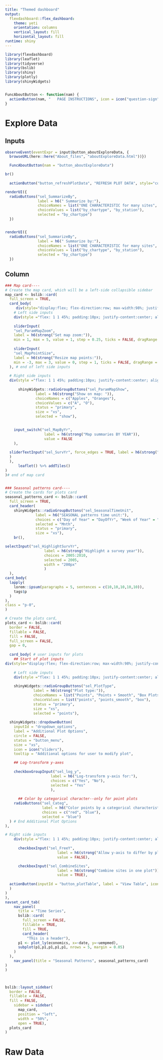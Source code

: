 ```yaml
---
title: "Themed dashboard"
output: 
  flexdashboard::flex_dashboard:
    theme: yeti
    orientation: columns
    vertical_layout: fill
    horizontal_layout: fill
runtime: shiny
---
```


```r
library(flexdashboard)
library(leaflet)
library(tidyverse)
library(bslib)
library(shiny)
library(plotly)
library(shinyWidgets)


FuncAboutButton <- function(nam) {
  actionButton(nam, "   PAGE INSTRUCTIONS", icon = icon("question-sign", lib = "glyphicon"), width = "100%")
}
```

Explore Data
====================================== 

Inputs {.sidebar data-width=330}
-------------------------------------
```r

observeEvent(eventExpr = input$button_aboutExploreData, {
  browseURL(here::here("About_files", "aboutExploreData.html"))})

  FuncAboutButton(nam = "button_aboutExploreData")

br()
  
  actionButton("button_refreshPlotData", "REFRESH PLOT DATA", style="color:black; border-color:black; background-color: lightgreen; width:100%; border:0px; margin:0px")# updates plots

renderUI({
  radioButtons("sel_SummarizeBy",
               label = h6(" Summarize by:"),
               choiceNames = list("ONE CHARACTERISTIC for many sites", "many characteristics for ONE SITE"),
               choiceValues = list("by_chartype", "by_station"),
               selected = "by_chartype")
  })


renderUI({
  radioButtons("sel_SummarizeBy",
               label = h6(" Summarize by:"),
               choiceNames = list("ONE CHARACTERISTIC for many sites", "many characteristics for ONE SITE"),
               choiceValues = list("by_chartype", "by_station"),
               selected = "by_chartype")
  })
```

Column
-------------------------------------
```r
### Map card----
# Create the map card, which will be a left-side collapsible sidebar
map_card <- bslib::card(
  full_screen = TRUE,
  card_body(
     div(style="display:flex; flex-direction:row; max-width:98%; justify-content:center; flex-wrap: wrap; align-items:center;",
    # Left side inputs
    div(style ="flex: 1 1 45%; padding:10px; justify-content:center; align-items:center;", # padding is for spacing from div edge and each other
    
    sliderInput(
    "sel_ParamMapZoom", 
    label = h6(strong("Set map zoom:")), 
    min = 1, max = 5, value = 1, step = 0.25, ticks = FALSE, dragRange = FALSE, width = "100%"),
    
    sliderInput(
    "sel_MapPointSize", 
    label = h6(strong("Resize map points:")), 
    min = -3, max = 3, value = 0, step = 1, ticks = FALSE, dragRange = FALSE, width = "100%")
  ), # end of left side inputs
  
  # Right side inputs
  div(style ="flex: 1 1 45%; padding:10px; justify-content:center; align-items:center;", # using default flex grow-shrink-size
      
      shinyWidgets::radioGroupButtons("sel_ParamMapShow",
              label = h6(strong("Show on map: ")),
              choiceNames = c("Apples", "Oranges"),
              choiceValues = c("A", "O"),
              status = "primary",
              size = "xs",
              selected = "show"),

    
    input_switch("sel_MapByYr",
                  label = h6(strong("Map summaries BY YEAR")),
                  value = FALSE
    ),
  
  sliderTextInput("sel_SurvYr", force_edges = TRUE, label = h6(strong("Choose a survey year")), choices = 2000:2020, selected = 2005, dragRange = FALSE, animate = TRUE, width = "100%")
  )
  ),
      leaflet() %>% addTiles()
)
)# end of map card


### Seasonal patterns card----
# Create the cards for plots card
seasonal_patterns_card <- bslib::card(
  full_screen = TRUE,
  card_header(
    shinyWidgets::radioGroupButtons("sel_SeasonalTimeUnit",
              label = h6("SEASONAL patterns time unit:"),
              choices = c("Day of Year" = "DayOfYr", "Week of Year" = "Wk", "Month of Year" = "Mnth", "Season of Year" = "Season"),
              selected = "Mnth",
              status = "primary",
              size = "xs"),
    br(),

selectInput("sel_HighlightSurvYr",
                  label = h6(strong("Highlight a survey year")),
                  choices = 2005:2010,
                  selected = 2005,
                  width = "200px"
                  )
  ),
card_body(
  lapply(
    lorem::ipsum(paragraphs = 5, sentences = c(10,10,10,10,10)),
    tags$p
  )
),
class = "p-0",
)

# Create the plots card, 
plots_card <- bslib::card(
  border = FALSE,
  fillable = FALSE,
  fill = FALSE,
  full_screen = FALSE,
  gap = 0,
  
  card_body( # user inputs for plots
    ## Start of plot inputs
div(style="display:flex; flex-direction:row; max-width:98%; justify-content:center; flex-wrap: wrap; align-items: center;",
    
    # Left side inputs
    div(style ="flex: 1 1 45%; padding:10px; justify-content:center; align-items:center;",
        
    shinyWidgets::radioGroupButtons("sel_PlotType",
             label = h6(strong("Plot type:")),
             choiceNames = list("Points", "Points + Smooth", "Box Plots"),
             choiceValues = list("points", "points_smooth", "box"),
             status = "primary",
             size = "xs",
             selected = "points"),
    
  shinyWidgets::dropdownButton(
    inputId = "dropdown_options",
    label = "Additional Plot Options",
    circle = FALSE,
    status = "button_menu",
    size = "xs",
    icon = icon("sliders"),
    tooltip = "Additional options for user to modify plot",

    ## Log-transform y-axes
    
    checkboxGroupInput("sel_log_y",
                     label = h6("Log-transform y-axis for:"),
                     choices = c("Yes", "No"),
                     selected = "Yes"
                     ),
                     
      ## Color by categorical character--only for point plots    
    radioButtons("sel_Categ",
                 label = h6("Color points by a categorical characteristic:"),
                 choices = c("red", "blue"),
                 selected = "blue")
  ) # End Additional Plot Options
),

# Right side inputs
    div(style ="flex: 1 1 45%; padding:10px; justify-content:center; align-items:center;",
    
      checkboxInput("sel_FreeY",
                        label = h6(strong("Allow y-axis to differ by plot")),
                        value = FALSE),

      checkboxInput("sel_CombineSites",
                        label = h6(strong("Combine sites in one plot")),
                        value = TRUE),
  
  actionButton(inputId = "button_plotTable", label = "View Table", icon = icon("table-cells", lib = "font-awesome"), style="color:black; background-color: lightblue; display:inline-block; border:1px; margin:5px")
  )
)
),
navset_card_tab(
    nav_panel(
      title = "Time Series", 
      bslib::card(
        full_screen = FALSE,
        fillable = TRUE,
        fill = TRUE,
        card_header(
          "This is a header"),
      p1 <- plot_ly(economics, x=~date, y=~uempmed),
      subplot(p1,p1,p1,p1,p1, nrows = 5, margin = 0.05)
    )
  ),
    nav_panel(title = "Seasonal Patterns", seasonal_patterns_card)
)
)



bslib::layout_sidebar(
  border = FALSE,
  fillable = FALSE,
  fill = FALSE,
    sidebar = sidebar(
      map_card,
      position = "left",
      width = "50%",
      open = TRUE),
  plots_card
)
```

Raw Data
====================================== 